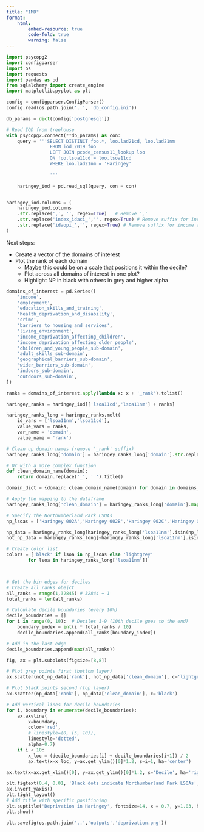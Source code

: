 ```yaml
---
title: "IMD"
format: 
    html:
        embed-resource: true
        code-fold: true
        warning: false
---
```


```python
import psycopg2
import configparser
import os
import requests
import pandas as pd
from sqlalchemy import create_engine
import matplotlib.pyplot as plt

config = configparser.ConfigParser()
config.read(os.path.join('..', 'db_config.ini'))

db_params = dict(config['postgresql'])

```

```python
# Read IOD from treehouse
with psycopg2.connect(**db_params) as con:
    query = '''SELECT DISTINCT foo.*, loo.lad21cd, loo.lad21nm
                FROM iod_2019 foo
                LEFT JOIN pcode_census11_lookup loo
                ON foo.lsoa11cd = loo.lsoa11cd
                WHERE loo.lad21nm = 'Haringey'
              
                '''

    haringey_iod = pd.read_sql(query, con = con)


haringey_iod.columns = (
    haringey_iod.columns
    .str.replace(',', '', regex=True)   # Remove ','
    .str.replace('index_idaci_','', regex=True) # Remove suffix for income affecting children
    .str.replace('idaopi_','', regex=True) # Remove suffix for income affecting older people
)

```

Next steps:

- Create a vector of the domains of interest
- Plot the rank of each domain 
    - Maybe this could be on a scale that positions it within the decile?
    - Plot across all domains of interest in one plot?
    - Highlight NP in black with others in grey and higher alpha


```python
domains_of_interest = pd.Series([
    'income',
    'employment',
    'education_skills_and_training',
    'health_deprivation_and_disability',
    'crime',
    'barriers_to_housing_and_services',
    'living_environment',
    'income_deprivation_affecting_children',
    'income_deprivation_affecting_older_people',
    'children_and_young_people_sub-domain',
    'adult_skills_sub-domain',
    'geographical_barriers_sub-domain',
    'wider_barriers_sub-domain',
    'indoors_sub-domain',
    'outdoors_sub-domain',
])

ranks = domains_of_interest.apply(lambda x: x + '_rank').tolist()

haringey_ranks = haringey_iod[['lsoa11cd','lsoa11nm'] + ranks]

haringey_ranks_long = haringey_ranks.melt(
    id_vars = ['lsoa11nm','lsoa11cd'],
    value_vars = ranks,
    var_name = 'domain',
    value_name = 'rank')

# Clean up domain names (remove '_rank' suffix)
haringey_ranks_long['domain'] = haringey_ranks_long['domain'].str.replace('_rank', '')
```


```python
# Or with a more complex function
def clean_domain_name(domain):
    return domain.replace('_', ' ').title()

domain_dict = {domain: clean_domain_name(domain) for domain in domains_of_interest}

# Apply the mapping to the dataframe
haringey_ranks_long['clean_domain'] = haringey_ranks_long['domain'].map(domain_dict)

# Specify the Northumberland Park LSOAs
np_lsoas = ['Haringey 002A','Haringey 002B','Haringey 002C','Haringey 002D']

np_data = haringey_ranks_long[haringey_ranks_long['lsoa11nm'].isin(np_lsoas)]
not_np_data = haringey_ranks_long[~haringey_ranks_long['lsoa11nm'].isin(np_lsoas)]

# Create color list
colors = ['black' if lsoa in np_lsoas else 'lightgrey' 
        for lsoa in haringey_ranks_long['lsoa11nm']]



# Get the bin edges for deciles
# Create all ranks obejct
all_ranks = range(1,32845) # 32844 + 1
total_ranks = len(all_ranks)

# Calculate decile boundaries (every 10%)
decile_boundaries = []
for i in range(0, 10):  # Deciles 1-9 (10th decile goes to the end)
    boundary_index = int(i * total_ranks / 10)
    decile_boundaries.append(all_ranks[boundary_index])

# Add in the last edge
decile_boundaries.append(max(all_ranks))

fig, ax = plt.subplots(figsize=[8,8])

# Plot grey points first (bottom layer)
ax.scatter(not_np_data['rank'], not_np_data['clean_domain'], c='lightgrey')

# Plot black points second (top layer)
ax.scatter(np_data['rank'], np_data['clean_domain'], c='black')

# Add vertical lines for decile boundaries
for i, boundary in enumerate(decile_boundaries):
    ax.axvline(
        x=boundary, 
        color='red', 
        # linestyle=(0, (5, 10)), 
        linestyle='dotted', 
        alpha=0.7)
    if i < 10:
        x_loc = (decile_boundaries[i] + decile_boundaries[i+1]) / 2
        ax.text(x=x_loc, y=ax.get_ylim()[0]*1.2, s=i+1, ha='center')

ax.text(x=ax.get_xlim()[0], y=ax.get_ylim()[0]*1.2, s='Decile', ha='right')

plt.figtext(0.4, 0.01, 'Black dots indicate Northumberland Park LSOAs', wrap=False, horizontalalignment='right', fontsize=10)
ax.invert_yaxis()
plt.tight_layout()
# Add title with specific positioning
plt.suptitle('Deprivation in Haringey', fontsize=14, x = 0.7, y=1.03, ha='center')  # y controls vertical position
plt.show()

plt.savefig(os.path.join('..','outputs','deprivation.png'))
```
